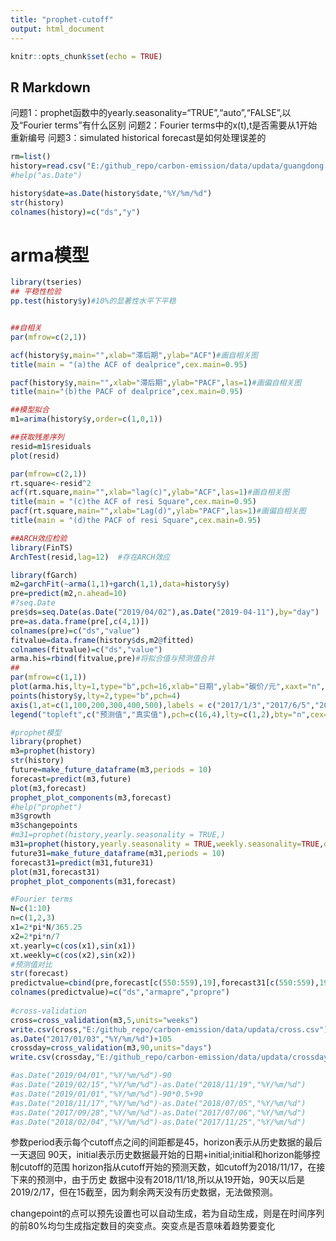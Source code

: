 ```yaml
---
title: "prophet-cutoff"
output: html_document
---
```


```r
knitr::opts_chunk$set(echo = TRUE)
```

## R Markdown

问题1：prophet函数中的yearly.seasonality="TRUE","auto","FALSE",以及“Fourier terms”有什么区别
问题2：Fourier terms中的x(t),t是否需要从1开始重新编号
问题3：simulated historical forecast是如何处理误差的 
```r
rm=list()
history=read.csv("E:/github_repo/carbon-emission/data/updata/guangdong.csv")
#help("as.Date")

history$date=as.Date(history$date,"%Y/%m/%d")
str(history)
colnames(history)=c("ds","y")
```
# arma模型

```r
library(tseries)
## 平稳性检验
pp.test(history$y)#10%的显著性水平下平稳


##自相关
par(mfrow=c(2,1)) 

acf(history$y,main="",xlab="滞后期",ylab="ACF")#画自相关图
title(main = "(a)the ACF of dealprice",cex.main=0.95)

pacf(history$y,main="",xlab="滞后期",ylab="PACF",las=1)#画偏自相关图
title(main="(b)the PACF of dealprice",cex.main=0.95)

##模型拟合
m1=arima(history$y,order=c(1,0,1))

##获取残差序列
resid=m1$residuals
plot(resid)

par(mfrow=c(2,1))
rt.square<-resid^2
acf(rt.square,main="",xlab="lag(c)",ylab="ACF",las=1)#画自相关图
title(main = "(c)the ACF of resi Square",cex.main=0.95)
pacf(rt.square,main="",xlab="Lag(d)",ylab="PACF",las=1)#画偏自相关图
title(main = "(d)the PACF of resi Square",cex.main=0.95)

##ARCH效应检验
library(FinTS)
ArchTest(resid,lag=12)  #存在ARCH效应

library(fGarch)
m2=garchFit(~arma(1,1)+garch(1,1),data=history$y)
pre=predict(m2,n.ahead=10)
#?seq.Date
pre$ds=seq.Date(as.Date("2019/04/02"),as.Date("2019-04-11"),by="day")
pre=as.data.frame(pre[,c(4,1)])
colnames(pre)=c("ds","value")
fitvalue=data.frame(history$ds,m2@fitted)
colnames(fitvalue)=c("ds","value")
arma.his=rbind(fitvalue,pre)#将拟合值与预测值合并
##
par(mfrow=c(1,1))
plot(arma.his,lty=1,type="b",pch=16,xlab="日期",ylab="碳价/元",xaxt="n",cex.lab=0.8,cex.axis=0.7,ylim=c(11,19))
points(history$y,lty=2,type="b",pch=4)
axis(1,at=c(1,100,200,300,400,500),labels = c("2017/1/3","2017/6/5","2017/10/30","2018/3/27","2018/8/16","2019/1/15"),cex.axis=0.7)
legend("topleft",c("预测值","真实值"),pch=c(16,4),lty=c(1,2),bty="n",cex=0.7)
```

```r
#prophet模型
library(prophet)
m3=prophet(history)
str(history)
future=make_future_dataframe(m3,periods = 10)
forecast=predict(m3,future)
plot(m3,forecast)
prophet_plot_components(m3,forecast)
#help("prophet")
m3$growth
m3$changepoints
#m31=prophet(history,yearly.seasonality = TRUE,)
m31=prophet(history,yearly.seasonality = TRUE,weekly.seasonality=TRUE,daily.seasonality = TRUE)
future31=make_future_dataframe(m31,periods = 10)
forecast31=predict(m31,future31)
plot(m31,forecast31)
prophet_plot_components(m31,forecast)

#Fourier terms
N=c(1:10)
n=c(1,2,3)
x1=2*pi*N/365.25
x2=2*pi*n/7
xt.yearly=c(cos(x1),sin(x1))
xt.weekly=c(cos(x2),sin(x2))
#预测值对比
str(forecast)
predictvalue=cbind(pre,forecast[c(550:559),19],forecast31[c(550:559),19])
colnames(predictvalue)=c("ds","armapre","propre")
  
#cross-validation
cross=cross_validation(m3,5,units="weeks")
write.csv(cross,"E:/github_repo/carbon-emission/data/updata/cross.csv")
as.Date("2017/01/03","%Y/%m/%d")+105
crossday=cross_validation(m3,90,units="days")
write.csv(crossday,"E:/github_repo/carbon-emission/data/updata/crossday.csv")
```

```r
#as.Date("2019/04/01","%Y/%m/%d")-90
#as.Date("2019/02/15","%Y/%m/%d")-as.Date("2018/11/19","%Y/%m/%d")
#as.Date("2019/01/01","%Y/%m/%d")-90*0.5+90
#as.Date("2018/11/17","%Y/%m/%d")-as.Date("2018/07/05","%Y/%m/%d")
#as.Date("2017/09/28","%Y/%m/%d")-as.Date("2017/07/06","%Y/%m/%d")
#as.Date("2018/02/04","%Y/%m/%d")-as.Date("2017/11/25","%Y/%m/%d")
```

参数period表示每个cutoff点之间的间距都是45，horizon表示从历史数据的最后一天退回
90天，initial表示历史数据最开始的日期+initial;initial和horizon能够控制cutoff的范围
horizon指从cutoff开始的预测天数，如cutoff为2018/11/17，在接下来的预测中，由于历史
数据中没有2018/11/18,所以从19开始，90天以后是2019/2/17，但在15截至，因为剩余两天没有历史数据，无法做预测。

changepoint的点可以预先设置也可以自动生成，若为自动生成，则是在时间序列的前80%均匀生成指定数目的突变点。突变点是否意味着趋势要变化